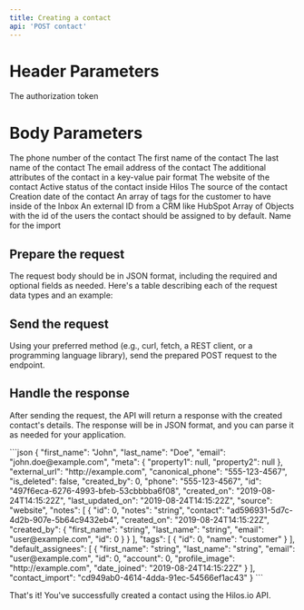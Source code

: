 ```yaml
---
title: Creating a contact
api: 'POST contact'
---
```


# Header Parameters
<ParamField header="Authorization" type="string" placeholder="Token <Your token>" required>The authorization token</ParamField>

# Body Parameters
<ParamField body="phone" type="string" placeholder="+525551234567" required>The phone number of the contact</ParamField>
<ParamField body="first_name" type="string" placeholder="Jason">The first name of the contact</ParamField>
<ParamField body="last_name" type="string" placeholder="Smith">The last name of the contact</ParamField>
<ParamField body="email" type="string" placeholder="hey@hilos.io">The email address of the contact</ParamField>
<ParamField body="meta" type="object" placeholder="{'key':'value'}">The additional attributes of the contact in a key-value pair format</ParamField>
<ParamField body="external_url" type="string" placeholder="https://app.hilos.io">The website of the contact</ParamField>
<ParamField body="is_deleted" type="boolean" placeholder="false" default="false">Active status of the contact inside Hilos</ParamField>
<ParamField body="source" type="string" placeholder="Google search" >The source of the contact</ParamField>
<ParamField body="created_on" type="string" placeholder="2019-08-24T14:15:22Z" >Creation date of the contact</ParamField>
<ParamField body="tags" type="Array of Objects" placeholder="[{'name': 'Customer'}]" >An array of tags for the customer to have inside of the Inbox</ParamField>
<ParamField body="external_id" type="string uuid" placeholder="8382c9b6-8a5b-4aec-b95d-a99a27bd65d7" >An external ID from a CRM like HubSpot</ParamField>
<ParamField body="default_assignees" type="Array of Objects" placeholder="[{'id': 0}]" >Array of Objects with the id of the users the contact should be assigned to by default.</ParamField>
<ParamField body="contact_import" type="string or null" placeholder="cd949ab0-4614-4dda-91ec-54566ef1ac43" >Name for the import</ParamField>

## Prepare the request

The request body should be in JSON format, including the required and optional fields as needed. Here's a table describing each of the request data types and an example:

## Send the request

Using your preferred method (e.g., curl, fetch, a REST client, or a programming language library), send the prepared POST request to the endpoint.

## Handle the response

After sending the request, the API will return a response with the created contact's details. The response will be in JSON format, and you can parse it as needed for your application.

<ResponseExample>
```json
{
  "first_name": "John",
  "last_name": "Doe",
  "email": "john.doe@example.com",
  "meta": {
    "property1": null,
    "property2": null
  },
  "external_url": "http://example.com",
  "canonical_phone": "555-123-4567",
  "is_deleted": false,
  "created_by": 0,
  "phone": "555-123-4567",
  "id": "497f6eca-6276-4993-bfeb-53cbbbba6f08",
  "created_on": "2019-08-24T14:15:22Z",
  "last_updated_on": "2019-08-24T14:15:22Z",
  "source": "website",
  "notes": [
    {
      "id": 0,
      "notes": "string",
      "contact": "ad596931-5d7c-4d2b-907e-5b64c9432eb4",
      "created_on": "2019-08-24T14:15:22Z",
      "created_by": {
        "first_name": "string",
        "last_name": "string",
        "email": "user@example.com",
        "id": 0
      }
    }
  ],
  "tags": [
    {
      "id": 0,
      "name": "customer"
    }
  ],
  "default_assignees": [
    {
      "first_name": "string",
      "last_name": "string",
      "email": "user@example.com",
      "id": 0,
      "account": 0,
      "profile_image": "http://example.com",
      "date_joined": "2019-08-24T14:15:22Z"
    }
  ],
  "contact_import": "cd949ab0-4614-4dda-91ec-54566ef1ac43"
}
```
</ResponseExample>

That's it! You've successfully created a contact using the Hilos.io API.
